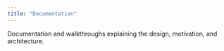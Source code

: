 ```yaml
---
title: "Documentation"
---
```


Documentation and walkthroughs explaining the design, motivation, and architecture.
